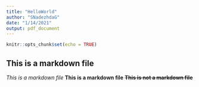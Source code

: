 ```yaml
---
title: "HelloWorld"
author: "SNadezhdaG"
date: "1/14/2021"
output: pdf_document
---
```


```r
knitr::opts_chunk$set(echo = TRUE)
```

## This is a markdown file

*This is a markdown file*
**This is a markdown file**
~~**This is not a markdown file**~~
